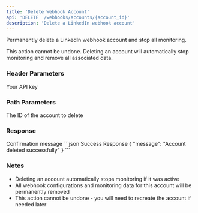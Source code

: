 ```yaml
---
title: 'Delete Webhook Account'
api: 'DELETE  /webhooks/accounts/{account_id}'
description: 'Delete a LinkedIn webhook account'
---
```


Permanently delete a LinkedIn webhook account and stop all monitoring.

<Note>
  This action cannot be undone. Deleting an account will automatically stop monitoring and remove all associated data.
</Note>

### Header Parameters

<ParamField header="x-api-key" type="string" required>
  Your API key
</ParamField>

### Path Parameters

<ParamField path="account_id" type="string" required>
  The ID of the account to delete
</ParamField>

### Response

<ResponseField name="message" type="string">
  Confirmation message
</ResponseField>

<ResponseExample>
```json Success Response
{
  "message": "Account deleted successfully"
}
```
</ResponseExample>

### Notes
- Deleting an account automatically stops monitoring if it was active
- All webhook configurations and monitoring data for this account will be permanently removed
- This action cannot be undone - you will need to recreate the account if needed later
